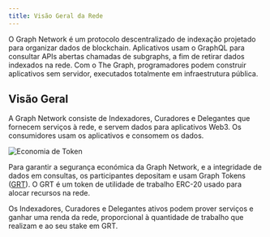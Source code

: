 ```yaml
---
title: Visão Geral da Rede
---
```


O Graph Network é um protocolo descentralizado de indexação projetado para organizar dados de blockchain. Aplicativos usam o GraphQL para consultar APIs abertas chamadas de subgraphs, a fim de retirar dados indexados na rede. Com o The Graph, programadores podem construir aplicativos sem servidor, executados totalmente em infraestrutura pública.

## Visão Geral

A Graph Network consiste de Indexadores, Curadores e Delegantes que fornecem serviços à rede, e servem dados para aplicativos Web3. Os consumidores usam os aplicativos e consomem os dados.

![Economia de Token](/img/Network-roles@2x.png)

Para garantir a segurança económica da Graph Network, e a integridade de dados em consultas, os participantes depositam e usam Graph Tokens ([GRT](/tokenomics)). O GRT é um token de utilidade de trabalho ERC-20 usado para alocar recursos na rede.

Os Indexadores, Curadores e Delegantes ativos podem prover serviços e ganhar uma renda da rede, proporcional à quantidade de trabalho que realizam e ao seu stake em GRT.
